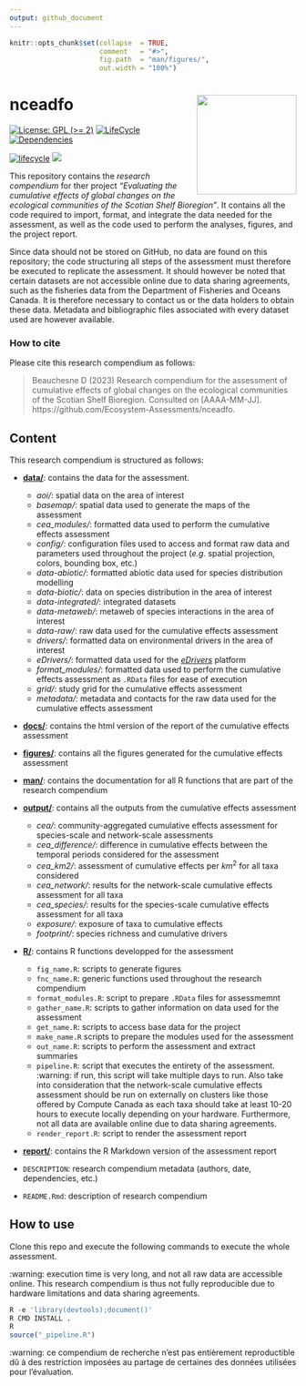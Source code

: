 ```yaml
---
output: github_document
---
```


<!-- README.md is generated from README.Rmd. Please edit that file -->


```r
knitr::opts_chunk$set(collapse  = TRUE,
                      comment   = "#>",
                      fig.path  = "man/figures/",
                      out.width = "100%")
```



# nceadfo <a href='https://github.com/Ecosystem-Assessments/nceadfo'><img src='man/figures/logo.png' align="right" height="175" /></a>

<!-- badges: start -->
[![License: GPL (>= 2)](https://img.shields.io/badge/License-GPL%20%28%3E%3D%202%29-blue.svg)](https://choosealicense.com/licenses/gpl-2.0/)
[![LifeCycle](https://img.shields.io/badge/lifecycle-experimental-orange)](https://lifecycle.r-lib.org/articles/stages.html#preliminary)
[![Dependencies](https://img.shields.io/badge/dependencies-2/70-green?style=flat)](#)
<!-- badges: end -->

[![lifecycle](https://img.shields.io/badge/lifecycle-experimental-orange.svg)](https://www.tidyverse.org/lifecycle/#preliminary)
![](https://img.shields.io/badge/status-preliminary-blue.svg)

This repository contains the *research compendium* for ther project *"Evaluating the cumulative effects of global changes on the ecological communities of the Scotian Shelf Bioregion"*. It contains all the code required to import, format, and integrate the data needed for the assessment, as well as the code used to perform the analyses, figures, and the project report. 

Since data should not be stored on GitHub, no data are found on this repository; the code structuring all steps of the assessment must therefore be executed to replicate the assessment. It should however be noted that certain datasets are not accessible online due to data sharing agreements, such as the fisheries data from the Department of Fisheries and Oceans Canada. It is therefore necessary to contact us or the data holders to obtain these  data. Metadata and bibliographic files associated with every dataset used are however available.


### How to cite

Please cite this research compendium as follows:

> Beauchesne D (2023) Research compendium for the assessment of cumulative effects of global changes on the ecological communities of the Scotian Shelf Bioregion. Consulted on [AAAA-MM-JJ]. https://github.com/Ecosystem-Assessments/nceadfo.

## Content

This research compendium is structured as follows: 

- [**data/**](https://github.com/Ecosystem-Assessments/nceadfo/tree/main/data): contains the data for the assessment.
  - *aoi/*: spatial data on the area of interest
  - *basemap/*: spatial data used to generate the maps of the assessment
  - *cea_modules/*: formatted data used to perform the cumulative effects assessment
  - *config/*: configuration files used to access and format raw data and parameters used throughout the project (*e.g.* spatial projection, colors, bounding box, etc.)
  - *data-abiotic/*: formatted abiotic data used for species distribution modelling
  - *data-biotic/*: data on species distribution in the area of interest
  - *data-integrated/*: integrated datasets 
  - *data-metaweb/*: metaweb of species interactions in the area of interest
  - *data-raw/*: raw data used for the cumulative effects assessment
  - *drivers/*: formatted data on environmental drivers in the area of interest
  - *eDrivers/*: formatted data used for the [*eDrivers*](https://david-beauchesne.shinyapps.io/edriversapp/) platform
  - *format_modules/*: formatted data used to perform the cumulative effects assessment as `.RData` files for ease of execution
  - *grid/*: study grid for the cumulative effects assessment
  - *metadata/*: metadata and contacts for the raw data used for the cumulative effects assessment


- [**docs/**](https://github.com/Ecosystem-Assessments/nceadfo/tree/main/docs): contains the html version of the report of the cumulative effects assessment

- [**figures/**](https://github.com/Ecosystem-Assessments/nceadfo/tree/main/figures): contains all the figures generated for the cumulative effects assessment 

- [**man/**](https://github.com/Ecosystem-Assessments/nceadfo/tree/main/man): contains the documentation for all R functions that are part of the research compendium

- [**output/**](https://github.com/Ecosystem-Assessments/nceadfo/tree/main/output): contains all the outputs from the cumulative effects assessment 
  - *cea/*: community-aggregated cumulative effects assessment for species-scale and network-scale assessments
  - *cea_difference/*: difference in cumulative effects between the temporal periods considered for the assessment
  - *cea_km2/*: assessment of cumulative effects per $km^2$ for all taxa considered
  - *cea_network/*: results for the network-scale cumulative effects assessment for all taxa
  - *cea_species/*: results for the species-scale cumulative effects assessment for all taxa
  - *exposure/*: exposure of taxa to cumulative effects 
  - *footprint/*: species richness and cumulative drivers

- [**R/**](https://github.com/Ecosystem-Assessments/nceadfo/tree/main/R): contains R functions developped for the assessment
  - `fig_name.R`: scripts to generate figures
  - `fnc_name.R`: generic functions used throughout the research compendium
  - `format_modules.R`: script to prepare `.RData` files for assessmemnt
  - `gather_name.R`: scripts to gather information on data used for the assessment
  - `get_name.R`: scripts to access base data for the project
  - `make_name.R` scripts to prepare the modules used for the assessment
  - `out_name.R`: scripts to perform the assessment and extract summaries
  - `pipeline.R`: script that executes the entirety of the assessment. :warning: if run, this script will take multiple days to run. Also take into consideration that the network-scale cumulative effects assessment should be run on externally on clusters like those offered by Compute Canada as each taxa should take at least 10-20 hours to execute locally depending on your hardware. Furthermore, not all data are available online due to data sharing agreements.
  - `render_report.R`: script to render the assessment report

- [**report/**](https://github.com/Ecosystem-Assessments/nceadfo/tree/main/report): contains the R Markdown version of the assessment report

- `DESCRIPTION`: research compendium metadata (authors, date, dependencies, etc.)
- `README.Rmd`: description of research compendium


## How to use

Clone this repo and execute the following commands to execute the whole assessment.

:warning: execution time is very long, and not all raw data are accessible online. This research compendium is thus not fully reproducible due to hardware limitations and data sharing agreements. 

```r
R -e 'library(devtools);document()'
R CMD INSTALL .
R
source("_pipeline.R")
```

:warning: ce compendium de recherche n'est pas entièrement reproductible dû à des restriction imposées au partage de certaines des données utilisées pour l'évaluation.
